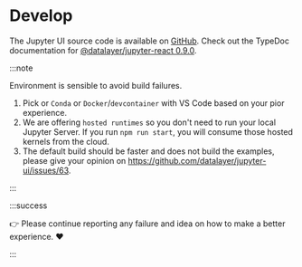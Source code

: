 
# Develop

The Jupyter UI source code is available on [GitHub](https://github.com/datalayer/jupyter-ui). Check out the TypeDoc documentation for [@datalayer/jupyter-react 0.9.0](https://typedoc.datalayer.tech/datalayer/jupyter-react/0.9.0).

:::note

Environment is sensible to avoid build failures.

1. Pick or `Conda` or `Docker`/`devcontainer` with VS Code based on your pior experience.
1. We are offering `hosted runtimes` so you don't need to run your local Jupyter Server. If you run `npm run start`, you will consume those hosted kernels from the cloud.
1. The default build should be faster and does not build the examples, please give your opinion on https://github.com/datalayer/jupyter-ui/issues/63.

:::

:::success

👉 Please continue reporting any failure and idea on how to make a better experience. ❤️

:::

<DocCardList/>
